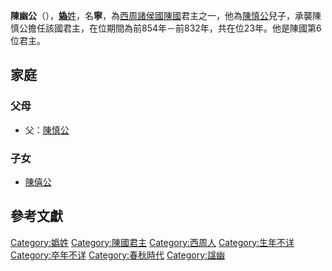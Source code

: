 '''陳幽公'''（{{bd|？||前832年||}}），[[妫姓|'''媯'''姓]]，名'''寧'''，為[[西周|西周]][[諸侯國|諸侯國]][[陳國|陳國]]君主之一，他為[[陳慎公|陳慎公]]兒子，承襲陳慎公擔任該國君主，在位期間為前854年－前832年，共在位23年。他是陳國第6位君主。

== 家庭 ==
=== 父母 ===
* 父：[[陳慎公|陳慎公]]
=== 子女 ===
* [[陳僖公|陳僖公]]

==參考文獻==

{{start box}}
{{s-before|[[陳慎公|陳慎公]]}}
{{s-title|[[西周|西周]][[陳國|陳國]]君主|在位期間前854年－前832年，共在位23年}}
{{s-after|[[陳釐公|陳-{釐}-公]]}}
{{end box}}

{{陈国君主}}

[[Category:嬀姓|Category:嬀姓]]
[[Category:陳國君主|Category:陳國君主]]
[[Category:西周人|Category:西周人]]
[[Category:生年不详|Category:生年不详]]
[[Category:卒年不详|Category:卒年不详]]
[[Category:春秋時代|Category:春秋時代]]
[[Category:諡幽|Category:諡幽]]